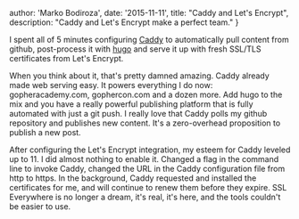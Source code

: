   author: 'Marko Bodiroza',
  date: '2015-11-11',
  title: "Caddy and Let's Encrypt",
  description:
    "Caddy and Let's Encrypt make a perfect team."
}



I spent all of 5 minutes configuring [Caddy](https://caddyserver.com) to automatically pull content from github, post-process it with [hugo](http://gohugo.io) and serve it up with fresh SSL/TLS certificates from Let's Encrypt.

When you think about it, that's pretty damned amazing. Caddy already made web serving easy. It powers everything I do now: gopheracademy.com, gophercon.com and a dozen more. Add hugo to the mix and you have a really powerful publishing platform that is fully automated with just a git push. I really love that Caddy polls my github repository and publishes new content. It's a zero-overhead proposition to publish a new post.

After configuring the Let's Encrypt integration, my esteem for Caddy leveled up to 11. I did almost nothing to enable it. Changed a flag in the command line to invoke Caddy, changed the URL in the Caddy configuration file from http to https. In the background, Caddy requested and installed the certificates for me, and will continue to renew them before they expire. SSL Everywhere is no longer a dream, it's real, it's here, and the tools couldn't be easier to use.
